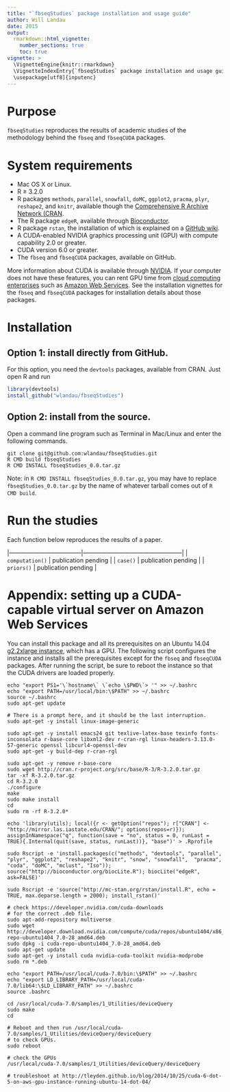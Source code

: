 ```yaml
---
title: "`fbseqStudies` package installation and usage guide"
author: Will Landau
date: 2015
output: 
  rmarkdown::html_vignette:
    number_sections: true
    toc: true
vignette: >
  \VignetteEngine{knitr::rmarkdown}
  \VignetteIndexEntry{`fbseqStudies` package installation and usage guide}
  \usepackage[utf8]{inputenc}
---
```


# Purpose

`fbseqStudies` reproduces the results of academic studies of the methodology behind the `fbseq` and `fbseqCUDA` packages.

# System requirements

- Mac OS X or Linux. 
- R $\ge$ 3.2.0
- R packages `methods`, `parallel`, `snowfall`, `doMC`, `ggplot2`, `pracma`, `plyr`, `reshape2`, and `knitr`, available though the [Comprehensive R Archive Network (CRAN](https://cran.r-project.org/).
- The R package `edgeR`, available through [Bioconductor](http://bioconductor.org/). 
- R package `rstan`, the installation of which is explained on a [GitHub wiki](https://github.com/stan-dev/rstan/wiki/RStan-Getting-Started).
- A CUDA-enabled NVIDIA graphics processing unit (GPU) with compute capability 2.0 or greater.
- CUDA version 6.0 or greater.
- The `fbseq` and `fbseqCUDA` packages, available on GitHub.

More information about CUDA is available through [NVIDIA](http://www.nvidia.com/object/cuda_home_new.html). If your computer does not have these features, you can rent GPU time from [cloud computing enterprises](http://www.nvidia.com/object/gpu-cloud-computing-services.html) such as [Amazon Web Services](http://aws.amazon.com/ec2/instance-types/). See the installation vignettes for the `fbseq` and `fbseqCUDA` packages for installation details about those packages.

# Installation

## Option 1: install directly from GitHub.

For this option, you need the `devtools` packages, available from CRAN. Just open R and run 

```r
library(devtools)
install_github("wlandau/fbseqStudies")
```

## Option 2: install from the source.

Open a command line program such as Terminal in Mac/Linux and enter the following commands.

```
git clone git@github.com:wlandau/fbseqStudies.git
R CMD build fbseqStudies
R CMD INSTALL fbseqStudies_0.0.tar.gz
```


Note: in `R CMD INSTALL fbseqStudies_0.0.tar.gz`, you may have to replace `fbseqStudies_0.0.tar.gz` by the name of whatever tarball comes out of `R CMD build`.

# Run the studies

Each function below reproduces the results of a paper.

|------------------------------------|--------------------------------------------------| 
| `computation()`   | publication pending | 
| `case()`  | publication pending |
| `priors()`  | publication pending |




# Appendix: setting up a CUDA-capable virtual server on Amazon Web Services

You can install this package and all its prerequisites on an Ubuntu 14.04 [g2.2xlarge instance](http://aws.amazon.com/ec2/instance-types/), which has a GPU. The following script configures the instance and installs all the prerequisites except for the `fbseq` and `fbseqCUDA` packages. After running the script, be sure to reboot the instance so that the CUDA drivers are loaded properly. 

```
echo "export PS1='\`hostname\` \`echo \$PWD\`> '" >> ~/.bashrc
echo "export PATH=/usr/local/bin:\$PATH" >> ~/.bashrc
source ~/.bashrc
sudo apt-get update

# There is a prompt here, and it should be the last interruption.
sudo apt-get -y install linux-image-generic

sudo apt-get -y install emacs24 git texlive-latex-base texinfo fonts-inconsolata r-base-core libxml2-dev r-cran-rgl linux-headers-3.13.0-57-generic openssl libcurl4-openssl-dev
sudo apt-get -y build-dep r-cran-rgl

sudo apt-get -y remove r-base-core
sudo wget http://cran.r-project.org/src/base/R-3/R-3.2.0.tar.gz
tar -xf R-3.2.0.tar.gz
cd R-3.2.0
./configure
make
sudo make install
cd
sudo rm -rf R-3.2.0*

echo 'library(utils); local({r <- getOption("repos"); r["CRAN"] <- "http://mirror.las.iastate.edu/CRAN/"; options(repos=r)}); assignInNamespace("q", function(save = "no", status = 0, runLast = TRUE){.Internal(quit(save, status, runLast))}, "base")' > .Rprofile

sudo Rscript -e 'install.packages(c("methods", "devtools", "parallel", "plyr", "ggplot2", "reshape2", "knitr", "snow", "snowfall",  "pracma", "coda", "doMC", "mclust", "Iso")); source("http://bioconductor.org/biocLite.R"); biocLite("edgeR", ask=FALSE)'

sudo Rscript -e 'source("http://mc-stan.org/rstan/install.R", echo = TRUE, max.deparse.length = 2000); install_rstan()'

# check https://developer.nvidia.com/cuda-downloads
# for the correct .deb file.
sudo apt-add-repository multiverse
sudo wget http://developer.download.nvidia.com/compute/cuda/repos/ubuntu1404/x86_64/cuda-repo-ubuntu1404_7.0-28_amd64.deb
sudo dpkg -i cuda-repo-ubuntu1404_7.0-28_amd64.deb
sudo apt-get update
sudo apt-get -y install cuda nvidia-cuda-toolkit nvidia-modprobe
sudo rm *.deb

echo "export PATH=/usr/local/cuda-7.0/bin:\$PATH" >> ~/.bashrc
echo "export LD_LIBRARY_PATH=/usr/local/cuda-7.0/lib64:\$LD_LIBRARY_PATH" >> ~/.bashrc
source .bashrc

cd /usr/local/cuda-7.0/samples/1_Utilities/deviceQuery
sudo make
cd

# Reboot and then run /usr/local/cuda-7.0/samples/1_Utilities/deviceQuery/deviceQuery
# to check GPUs.
sudo reboot

# check the GPUs
/usr/local/cuda-7.0/samples/1_Utilities/deviceQuery/deviceQuery

# troubleshoot at http://tleyden.github.io/blog/2014/10/25/cuda-6-dot-5-on-aws-gpu-instance-running-ubuntu-14-dot-04/

```
